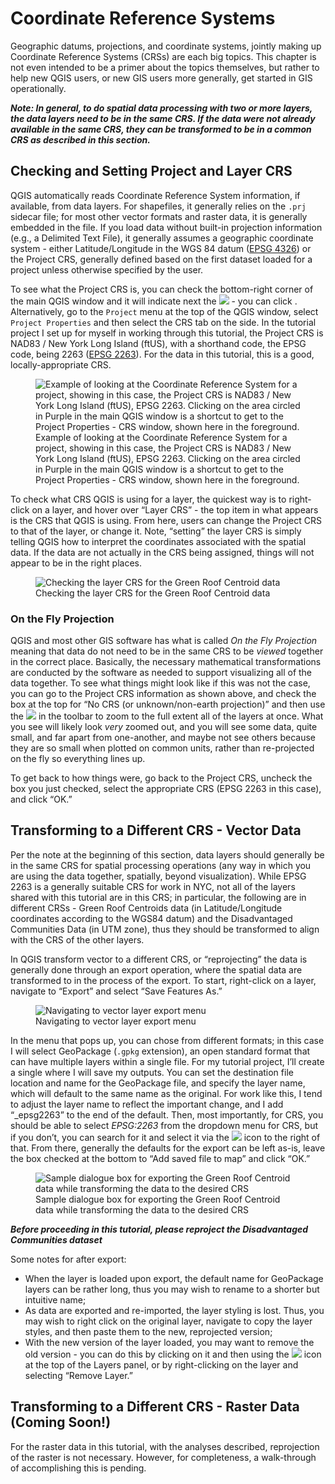 # Coordinate Reference Systems {#projections}

Geographic datums, projections, and coordinate systems, jointly making up Coordinate Reference Systems (CRSs) are each big topics. This chapter is not even intended to be a primer about the topics themselves, but rather to help new QGIS users, or new GIS users more generally, get started in GIS operationally. 

***Note: In general, to do spatial data processing with two or more layers, the data layers need to be in the same CRS. If the data were not already available in the same CRS, they can be transformed to be in a common CRS as described in this section.***

## Checking and Setting Project and Layer CRS

QGIS automatically reads Coordinate Reference System information, if available, from data layers. For shapefiles, it generally relies on the `.prj` sidecar file; for most other vector formats and raster data, it is generally embedded in the file. If you load data without built-in projection information (e.g., a Delimited Text File), it generally assumes a geographic coordinate system - either Latitude/Longitude in the WGS 84 datum ([EPSG 4326](https://epsg.io/4326)) or the Project CRS, generally defined based on the first dataset loaded for a project unless otherwise specified by the user.

To see what the Project CRS is, you can check the bottom-right corner of the main QGIS window and it will indicate next the ![](https://raw.githubusercontent.com/qgis/QGIS/b32e15500a51ca1d6f6d69869188db55467cf657/images/themes/default/mIconProjectionEnabled.svg) - you can click . Alternatively,  go to the `Project` menu at the top of the QGIS window, select `Project Properties` and then select the CRS tab on the side. In the tutorial project I set up for myself in working through this tutorial, the Project CRS is NAD83 / New York Long Island (ftUS), with a shorthand code, the EPSG code, being 2263 ([EPSG 2263](https://epsg.io/2263)). For the data in this tutorial, this is a good, locally-appropriate CRS.

![Example of looking at the Coordinate Reference System for a project, showing in this case, the Project CRS is NAD83 / New York Long Island (ftUS), EPSG 2263. Clicking on the area circled in Purple in the main QGIS window is a shortcut to get to the Project Properties - CRS window, shown here in the foreground.](./images/project_crs.png)

To check what CRS QGIS is using for a layer, the quickest way is to  right-click on a layer, and hover over "Layer CRS" - the top item in what appears is the CRS that QGIS is using.  From here, users can change the Project CRS to that of the layer, or change it. Note, "setting" the layer CRS is simply telling QGIS how to interpret the coordinates associated with the spatial data. If the data are not actually in the CRS being assigned, things will not appear to be in the right places.

![Checking the layer CRS for the Green Roof Centroid data](./images/CheckLayerCRS.png)

### On the Fly Projection

QGIS and most other GIS software has what is called *On the Fly Projection* meaning that data do not need to be in the same CRS to be *viewed* together in the correct place. Basically, the necessary mathematical transformations are conducted by the software as needed to support visualizing all of the data together.  To see what things might look like if this was not the case, you can go to the Project CRS information as shown above, and check the box at the top for "No CRS (or unknown/non-earth projection)" and then use the ![](https://raw.githubusercontent.com/qgis/QGIS/b32e15500a51ca1d6f6d69869188db55467cf657/images/themes/default/mActionZoomFullExtent.svg) in the toolbar to zoom to the full extent all of the layers at once. What you see will likely look *very* zoomed out, and you will see some data, quite small, and far apart from one-another, and maybe not see others because they are so small when plotted on common units, rather than re-projected on the fly so everything lines up.  

To get back to how things were, go back to the Project CRS, uncheck the box you just checked, select the appropriate CRS (EPSG 2263 in this case), and click "OK."

## Transforming to a Different CRS - Vector Data

Per the note at the beginning of this section, data layers should generally be in the same CRS for spatial processing operations (any way in which you are using the data together, spatially, beyond visualization).  While EPSG 2263 is a generally suitable CRS for work in NYC, not all of the layers shared with this tutorial are in this CRS; in particular, the following are in different CRSs -  Green Roof Centroids data (in Latitude/Longitude coordinates according to the WGS84 datum) and the Disadvantaged Communities Data (in UTM zone), thus they should be transformed to align with the CRS of the other layers.

In QGIS transform vector to a different CRS, or "reprojecting" the data is generally done through an export operation, where the spatial data are transformed to in the process of the export. To start, right-click on a layer, navigate to "Export" and select "Save Features As." 

![Navigating to vector layer export menu](./images/export_vector_1.png)

In the menu that pops up, you can chose from different formats; in this case I will select GeoPackage (`.gpkg` extension), an open standard format that can have multiple layers within a single file. For my tutorial project, I'll create a single where I will save my outputs. You can set the destination file location and name for the GeoPackage file, and specify the layer name, which will default to the same name as the original. For work like this, I tend to adjust the layer name to reflect the important change, and I add "_epsg2263" to the end of the default. Then, most importantly, for CRS, you should be able to select *EPSG:2263* from the dropdown menu for CRS, but if you don't, you can search for it and select it via the ![](https://raw.githubusercontent.com/qgis/QGIS/b32e15500a51ca1d6f6d69869188db55467cf657/images/themes/default/mActionSetProjection.svg) icon to the right of that. From there, generally the defaults for the export can be left as-is, leave the box checked at the bottom to "Add saved file to map" and click "OK."

![Sample dialogue box for exporting the Green Roof Centroid data while transforming the data to the desired CRS](./images/export_vector_2.png)

***Before proceeding in this tutorial, please reproject the Disadvantaged Communities dataset***

Some notes for after export:

* When the layer is loaded upon export, the default name for GeoPackage layers can be rather long, thus you may wish to rename to a shorter but intuitive name;
* As data are exported and re-imported, the layer styling is lost. Thus, you may wish to right click on the original layer, navigate to copy the layer styles, and then paste them to the new, reprojected version;
* With the new version of the layer loaded, you may want to remove the old version - you can do this by clicking on it and then using the ![](https://raw.githubusercontent.com/qgis/QGIS/b32e15500a51ca1d6f6d69869188db55467cf657/images/themes/default/mActionRemoveLayer.svg) icon at the top of the Layers panel, or by right-clicking on the layer and selecting "Remove Layer."



## Transforming to a Different CRS - Raster Data (Coming Soon!)

For the raster data in this tutorial, with the analyses described, reprojection of the raster is not necessary. However, for completeness, a walk-through of accomplishing this is pending.

